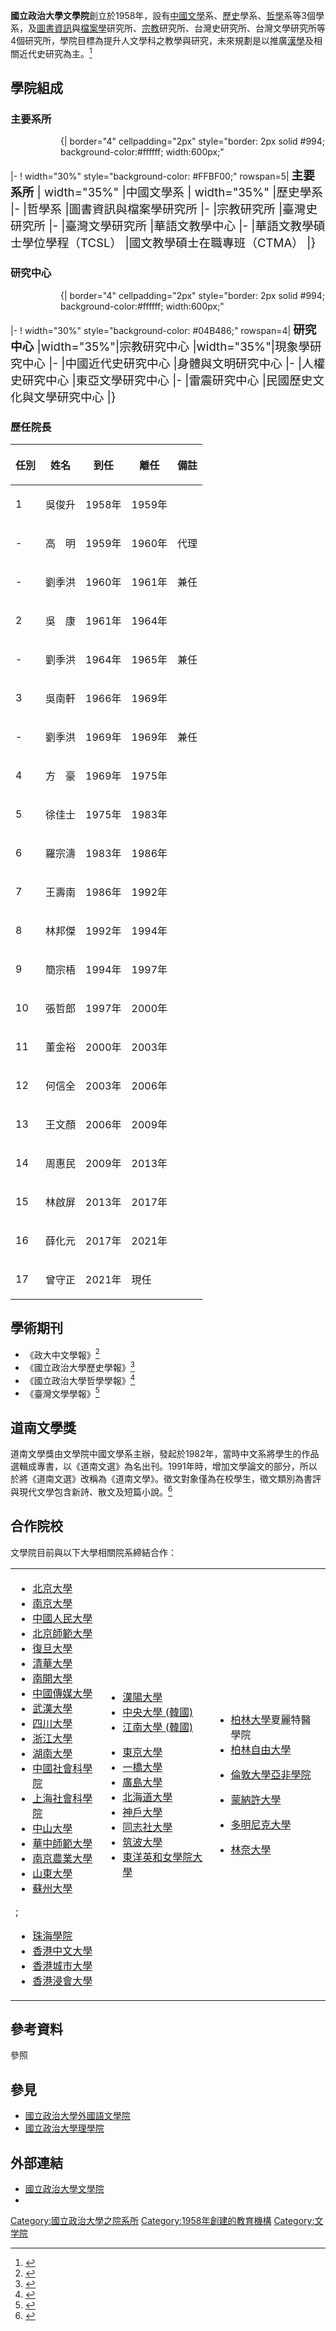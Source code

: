 {{Pathnav|[[國立政治大學|國立政治大學]]|frame=1}}
{{Infobox University Department
| name          = 國立政治大學文學院
| EnglishName   = National Chengchi University <br> College of Liberal Arts
| 院長          = 曾守正
| type          = 學院
| address       = [[臺北市|臺北市]][[文山區|文山區]]指南路二段64號
| Undergraduate = 745
| Postgraduate  = 772
| website       = [http://la.nccu.edu.tw/ la.nccu.edu.tw/]
|建立时间=1958年|母校=[[國立政治大學|國立政治大學]]|副院長=李維倫|教職員=89<ref>{{cite web|url=http://www.la.nccu.edu.tw/page1/pages.php?ID=page101|title=文學院教師人數|publisher=國立政治大學文學院|date=2013年9月18日|location=臺北市|access-date=2014-11-21|archive-url=https://web.archive.org/web/20141129040017/http://www.la.nccu.edu.tw/page1/pages.php?ID=page101|archive-date=2014-11-29|dead-url=yes}}</ref>|學生=1517<ref>{{cite web|url=http://aca.nccu.edu.tw/download/rulesdata/1031univerisity_register_count(1031015).pdf|title=103學年度第1學期註冊人數統計|publisher=國立政治大學教務處|date=2014年10月15日|location=臺北市|accessdate=2014年11月21日|archive-date=2018年10月9日|archive-url=https://web.archive.org/web/20181009182129/http://aca.nccu.edu.tw/download/rulesdata/1031univerisity_register_count(1031015).pdf|dead-url=no}}</ref>}}

'''國立政治大學文學院'''創立於1958年，設有[[中國文學|中國文學]]系、[[歷史|歷史]]學系、[[哲學|哲學]]系等3個學系，及[[圖書|圖書]][[資訊|資訊]]與[[檔案學|檔案學]]研究所、[[宗教|宗教]]研究所、台灣史研究所、台灣文學研究所等4個研究所，學院目標為提升人文學科之教學與研究，未來規劃是以推廣[[漢學|漢學]]及相關近代史研究為主。<ref>{{cite web|url=http://www.la.nccu.edu.tw/intro/pages.php?ID=intro3|title=發展特色|publisher=國立政治大學文學院|location=臺北市|access-date=2014-11-22|archive-url=https://web.archive.org/web/20141129042722/http://www.la.nccu.edu.tw/intro/pages.php?ID=intro3|archive-date=2014-11-29|dead-url=yes}}</ref>

==學院組成==
=== 主要系所 ===
::{| border="4" cellpadding="2px" style="border: 2px solid #994; background-color:#ffffff; width:600px;"
|- 
! width="30%" style="background-color: #FFBF00;" rowspan=5| <span style="font-size:14pt;"> '''主要系所'''
| width="35%" |中國文學系
| width="35%" |歷史學系
|-
|哲學系
|圖書資訊與檔案學研究所
|-
|宗教研究所
|臺灣史研究所
|-
|臺灣文學研究所
|華語文教學中心
|-
|華語文教學碩士學位學程（TCSL）
|國文教學碩士在職專班（CTMA）
|}

=== 研究中心 ===
::{| border="4" cellpadding="2px" style="border: 2px solid #994; background-color:#ffffff; width:600px;"
|- 
! width="30%" style="background-color: #04B486;" rowspan=4| <span style="font-size:14pt;"> '''研究中心'''
|width="35%"|宗教研究中心
|width="35%"|現象學研究中心
|-
|中國近代史研究中心
|身體與文明研究中心
|-
|人權史研究中心
|東亞文學研究中心
|-
|雷震研究中心
|民國歷史文化與文學研究中心
|}

=== 歷任院長 ===
{| class="wikitable sortable" cellspacing="0"
! 任別
! class="unsortable"| 姓名
! 到任
! 離任
! class="unsortable"| 備註
|-
| {{hs|00}}1 || 吳俊升 || 1958年 || 1959年 ||
|-
| {{hs|00}}- || 高　明 || 1959年 || 1960年 || 代理
|-
| {{hs|00}}- || 劉季洪 || 1960年 || 1961年 || 兼任
|-
| {{hs|00}}2 || 吳　康 || 1961年 || 1964年 ||
|-
| {{hs|00}}- || 劉季洪 || 1964年 || 1965年 || 兼任
|-
| {{hs|00}}3 || 吳南軒 || 1966年 || 1969年 ||
|-
| {{hs|00}}- || 劉季洪 || 1969年 || 1969年 || 兼任
|-
| {{hs|00}}4 || 方　豪 || 1969年 || 1975年 ||
|-
| {{hs|00}}5 || 徐佳士 || 1975年 || 1983年 ||
|-
| {{hs|00}}6 || 羅宗濤 || 1983年 || 1986年 ||
|-
| {{hs|00}}7 || 王壽南 || 1986年 || 1992年 ||
|-
| {{hs|00}}8 || 林邦傑 || 1992年 || 1994年 ||
|-
| {{hs|00}}9 || 簡宗梧 || 1994年 || 1997年 ||
|-
| {{hs|0}}10 || 張哲郎 || 1997年 || 2000年 ||
|-
| {{hs|0}}11 || 董金裕 || 2000年 || 2003年 ||
|-
| {{hs|0}}12 || 何信全 || 2003年 || 2006年 ||
|-
| {{hs|0}}13 || 王文顏 || 2006年 || 2009年 ||
|-
| {{hs|0}}14 || 周惠民 || 2009年 || 2013年 ||
|-
| {{hs|0}}15 || 林啟屏 || 2013年 || 2017年 ||
|-
| {{hs|0}}16 || 薛化元 || 2017年 || 2021年 ||
|-
| {{hs|0}}17 || 曾守正 || 2021年 || 現任 ||
|}

== 學術期刊 ==
*《政大中文學報》<ref>{{cite web|url=http://readopac2.ncl.edu.tw/nclserialFront/search/guide/detail.jsp?sysId=0006510098&dtdId=000075&search_type=detail&mark=basic&la=ch&checked=&unchecked=0010006510627,0020006510098|title=學術期刊目錄：政大中文學報|publisher=國家圖書館|date=2013年11月4日|location=臺北市|accessdate=2014年11月21日|archive-date=2016年11月9日|archive-url=https://web.archive.org/web/20161109090329/http://readopac2.ncl.edu.tw/nclserialFront/search/guide/detail.jsp?sysId=0006510098&dtdId=000075&search_type=detail&mark=basic&la=ch&checked=&unchecked=0010006510627,0020006510098|dead-url=no}}</ref>
*《國立政治大學歷史學報》<ref>{{cite web|url=http://readopac2.ncl.edu.tw/nclserialFront/search/guide/detail.jsp?sysId=0006511265&dtdId=000075&search_type=detail&mark=basic&la=ch|title=學術期刊目錄：國立政治大學歷史學報|publisher=國家圖書館|date=2013年12月25日|location=臺北市|accessdate=2014年11月21日|archive-date=2016年11月9日|archive-url=https://web.archive.org/web/20161109091833/http://readopac2.ncl.edu.tw/nclserialFront/search/guide/detail.jsp?sysId=0006511265&dtdId=000075&search_type=detail&mark=basic&la=ch|dead-url=no}}</ref>
*《國立政治大學哲學學報》<ref>{{cite web|url=http://readopac2.ncl.edu.tw/nclserialFront/search/guide/detail.jsp?sysId=0006492986&dtdId=000075&search_type=detail&mark=basic&la=ch|title=學術期刊目錄：國立政治大學哲學學報|publisher=國家圖書館|date=2013年12月25日|location=臺北市|accessdate=2014年11月21日|archive-date=2016年11月9日|archive-url=https://web.archive.org/web/20161109090326/http://readopac2.ncl.edu.tw/nclserialFront/search/guide/detail.jsp?sysId=0006492986&dtdId=000075&search_type=detail&mark=basic&la=ch|dead-url=no}}</ref>
*《臺灣文學學報》<ref>{{cite web|url=http://readopac1.ncl.edu.tw/nclserialFront/search/guide/detail.jsp?sysId=0006509277&dtdId=000075&search_type=detail&mark=basic&la=ch|title=學術期刊目錄：臺灣文學學報|publisher=國家圖書館|date=2014年3月10日|location=臺北市|accessdate=2014年11月21日|archive-date=2014年11月29日|archive-url=https://web.archive.org/web/20141129200407/http://readopac1.ncl.edu.tw/nclserialFront/search/guide/detail.jsp?sysId=0006509277&dtdId=000075&search_type=detail&mark=basic&la=ch|dead-url=yes}}</ref>

== 道南文學獎 ==
道南文學獎由文學院中國文學系主辦，發起於1982年，當時中文系將學生的作品選輯成專書，以《道南文選》為名出刊。1991年時，增加文學論文的部分，所以於將《道南文選》改稱為《道南文學》。徵文對象僅為在校學生，徵文類別為書評與現代文學包含新詩、散文及短篇小說。<ref>{{cite web|url=http://www.nccu.edu.tw/uploads/bulletin_file/file/56e26ff5d7ac0a4c220004b8/104道南文學徵文辦法_上簽_.pdf|title=國立政治大學 104 學年度道南文學獎徵文辦法|publisher=國立政治大學中國文學系|year=2016|language=zh|format=pdf|access-date=2019-10-26|archive-url=https://web.archive.org/web/20170111161419/http://www.nccu.edu.tw/uploads/bulletin_file/file/56e26ff5d7ac0a4c220004b8/104%E9%81%93%E5%8D%97%E6%96%87%E5%AD%B8%E5%BE%B5%E6%96%87%E8%BE%A6%E6%B3%95_%E4%B8%8A%E7%B0%BD_.pdf|archive-date=2017-01-11|dead-url=yes}}</ref>

== 合作院校 ==
文學院目前與以下大學相關院系締結合作：
{| border="0" cellpadding="5" width="100%"
|-
| valign="top" |
;{{PRC}}
*[[北京大學|北京大學]]
*[[南京大學|南京大學]]
*[[中國人民大學|中國人民大學]]
*[[北京師範大學|北京師範大學]]
*[[復旦大學|復旦大學]]
*[[清華大學|清華大學]]
*[[南開大學|南開大學]]
*[[中國傳媒大學|中國傳媒大學]]
*[[武漢大學|武漢大學]]
*[[四川大學|四川大學]]
*[[浙江大學|浙江大學]]
*[[湖南大學|湖南大學]]
*[[中國社會科學院|中國社會科學院]]
*[[上海社會科學院|上海社會科學院]]
*[[中山大學|中山大學]]
*[[華中師範大學|華中師範大學]]
*[[南京農業大學|南京農業大學]]
*[[山東大學|山東大學]]
*[[蘇州大學|蘇州大學]]
;;{{HKSAR}}
*[[珠海學院|珠海學院]]
*[[香港中文大學|香港中文大學]]
*[[香港城市大學|香港城市大學]]
*[[香港浸會大學|香港浸會大學]]
| valign="top" |
;{{KOR}}
*[[漢陽大學|漢陽大學]]
*[[中央大學_(韓國)|中央大學 (韓國)]]
*[[江南大學_(韓國)|江南大學 (韓國)]]
;{{JPN}}
*[[東京大學|東京大學]]
*[[一橋大學|一橋大學]]
*[[廣島大學|廣島大學]]
*[[北海道大學|北海道大學]]
*[[神戶大學|神戶大學]]
*[[同志社大學|同志社大學]]
*[[筑波大學|筑波大學]]
*[[東洋英和女學院大學|東洋英和女學院大學]]
| valign="top" |
;{{GER}}
*[[柏林大學|柏林大學]]夏麗特醫學院
*[[柏林自由大學|柏林自由大學]]
;{{UK}}
*[[倫敦大學亞非學院|倫敦大學亞非學院]]
;{{AUS}}
*[[蒙納許大學|蒙納許大學]]
;{{USA}}
*[[多明尼克大學|多明尼克大學]]
;{{SWE}}
*[[林奈大學|林奈大學]]
|}

== 參考資料 ==
;參照
{{reflist}}

== 參見 ==
* [[國立政治大學外國語文學院|國立政治大學外國語文學院]]
* [[國立政治大學理學院|國立政治大學理學院]]

== 外部連結 ==
* [https://web.archive.org/web/20091228021738/http://www.la.nccu.edu.tw/ 國立政治大學文學院]
* {{facebook|nccu.writer|道南文學獎}}

{{政治大學}}
[[Category:國立政治大學之院系所|Category:國立政治大學之院系所]]
[[Category:1958年創建的教育機構|Category:1958年創建的教育機構]]
[[Category:文学院|Category:文学院]]